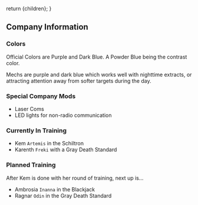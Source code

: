   return <Framework>{children}</Framework>;
}

## Company Information

### Colors

Official Colors are Purple and Dark Blue. A Powder Blue being the contrast color.

Mechs are purple and dark blue which works well with nighttime extracts, or attracting attention away from softer targets during the day.

### Special Company Mods

- Laser Coms
- LED lights for non-radio communication

### Currently In Training

- Kem `Artemis` in the Schiltron
- Karenth `Freki` with a Gray Death Standard

### Planned Training

After Kem is done with her round of training, next up is...

- Ambrosia `Inanna` in the Blackjack
- Ragnar `Odin` in the Gray Death Standard
